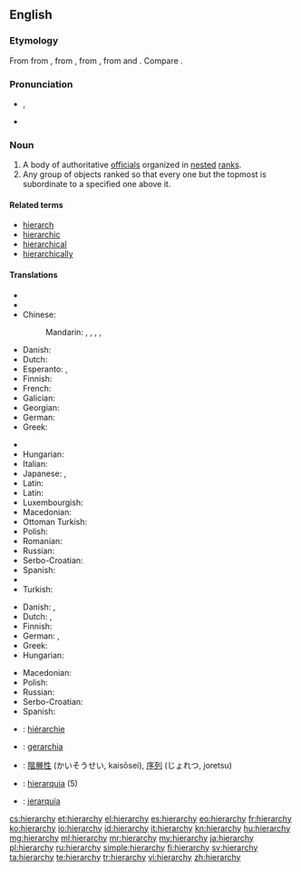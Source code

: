 ==English==

===Etymology===
From {{etyl|enm}} {{term|ierarchie|lang=enm}} from {{etyl|la}} {{term|hierarchia|lang=enm}}, from {{etyl|grc}} {{term|ἱεραρχία||rule of a high priest|lang=grc|tr=hierarkhia}}, from {{term|ἱεράρχης||high priest|lang=grc|tr=hierarkhēs}}, from {{term|ἱερεύς||priest|lang=grc|tr=hiereus}} and {{term|ἀρχή||rule|lang=grc|tr=arkhē}}. Compare {{etyl|fr|-}} {{term|hiérarchie|lang=fr}}.

===Pronunciation===
* {{IPA|/ˈhaɪə.ɹɑː.kɪ/|/ˈhaɪɹ.ɑːɹ.kɪ/}}, {{X-SAMPA|/"haI@r\A:kI/|/"haIr\=A:r\=kI/}}
* {{audio|en-us-hierarchy.ogg|Audio (US)}}

===Noun===
{{en-noun|hierarchies}}

# A body of authoritative [[official]]s organized in [[nested]] [[rank]]s.
# Any group of objects ranked so that every one but the topmost is subordinate to a specified one above it.

====Related terms====
* [[hierarch]]
* [[hierarchic]]
* [[hierarchical]]
* [[hierarchically]]

====Translations====
{{trans-top|body of authoritative officials}}
* {{trreq|Arabic}}
* {{trreq|Armenian}}
* Chinese:
*: Mandarin: {{t|cmn|等級制度|sc=Hani}}, {{t|cmn|等级制度|tr=děngjízhìdù|sc=Hani}}, {{t|cmn|階層|sc=Hani}}, {{t|cmn|阶层|tr=jiēcéng|sc=Hani}}, {{t|cmn|层次|tr=céngcì|sc=Hani}}
* Danish: {{t+|da|hierarki|n}}
* Dutch: {{t+|nl|hiërarchie|f}}
* Esperanto: {{t-|eo|hierarkio}}, {{t-|eo|hierarĥio}}
* Finnish: {{t+|fi|hierarkia}}
* French: {{t+|fr|hiérarchie|f}}
* Galician: {{t-|gl|xerarquía|f}}
* Georgian: {{t-|ka|იერარქია|tr=ierark'ia|sc=Geor}}
* German: {{t+|de|Hierarchie|f}}
* Greek: {{t+|el|ιεραρχία|f|tr=ierarchía|sc=Grek}}
{{trans-mid}}
* {{trreq|Hebrew}}
* Hungarian: {{t-|hu|hierarchia}}
* Italian: {{t+|it|gerarchia|f}}
* Japanese: {{t+|ja|階層|tr=かいそう, kaisō|sc=Jpan}}, {{t-|ja|序列|tr=じょれつ, joretsu|sc=Jpan}}
* Latin: {{t|la|hierarchia|f}}
* Latin: {{t|la|hierarchia|f}}
* Luxembourgish: {{t-|lb|Hierarchie}}
* Macedonian: {{t-|mk|хиерархија|f|tr=hierárhija}}
* Ottoman Turkish: {{tø|ota|سلسلهء مراتب|tr=silsile -i merâtib|sc=ota-Arab}}
* Polish: {{t+|pl|hierarchia|f}}
* Romanian: {{t-|ro|ierarhie|f}}
* Russian: {{t+|ru|иерархия|f|tr=ijerárxija|sc=Cyrl}}
* Serbo-Croatian: {{t-|sh|hijerarhija|f}}
* Spanish: {{t+|es|jerarquía|f}}
* {{trreq|Thai}}
* Turkish: {{t+|tr|hiyerarşi}}
{{trans-bottom}}

{{trans-top|class of objects}}
* Danish: {{t+|da|hierarki|n}}, {{t-|da|rangorden|c}}
* Dutch: {{t+|nl|hiërarchie|f}}, {{t-|nl|rangorde|f}}
* Finnish: {{t+|fi|hierarkia}}
* German: {{t+|de|Hierarchie|f}}, {{t-|de|Rangordnung|f}}
* Greek: {{t+|el|ιεραρχία|f|tr=ierarchía|sc=Grek}}
* Hungarian: {{t-|hu|hierarchia}}
{{trans-mid}}
* Macedonian: {{t-|mk|хиерархија|f|tr=hierárhija}}
* Polish: {{t+|pl|hierarchia|f}}
* Russian: {{t+|ru|иерархия|f|tr=ijerárxija|sc=Cyrl}}
* Serbo-Croatian: {{t-|sh|hijerarhija|f}}
* Spanish: {{t+|es|jerarquía|f}}
{{trans-bottom}}

{{checktrans-top}}
* {{ttbc|fr}}: [[hiérarchie]] {{f}}
* {{ttbc|it}}: [[gerarchia]] {{f}}
{{trans-mid}}
* {{ttbc|ja}}: [[階層性]] (かいそうせい, kaisōsei), [[序列]] (じょれつ, joretsu)
* {{ttbc|pt}}: [[hierarquia]] {{f}} (5)
* {{ttbc|es}}: [[jerarquía]] {{f}}
{{trans-bottom}}

[[cs:hierarchy]]
[[et:hierarchy]]
[[el:hierarchy]]
[[es:hierarchy]]
[[eo:hierarchy]]
[[fr:hierarchy]]
[[ko:hierarchy]]
[[io:hierarchy]]
[[id:hierarchy]]
[[it:hierarchy]]
[[kn:hierarchy]]
[[hu:hierarchy]]
[[mg:hierarchy]]
[[ml:hierarchy]]
[[mr:hierarchy]]
[[my:hierarchy]]
[[ja:hierarchy]]
[[pl:hierarchy]]
[[ru:hierarchy]]
[[simple:hierarchy]]
[[fi:hierarchy]]
[[sv:hierarchy]]
[[ta:hierarchy]]
[[te:hierarchy]]
[[tr:hierarchy]]
[[vi:hierarchy]]
[[zh:hierarchy]]